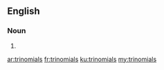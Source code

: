 ==English==

===Noun===
{{head|en|plural}}

# {{plural of|trinomial|lang=en}}

[[ar:trinomials]]
[[fr:trinomials]]
[[ku:trinomials]]
[[my:trinomials]]